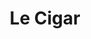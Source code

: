 ---
title: Le Cigar
image: ../images/le-cigar.jpg
featured: false
tags:
    - cigar bar
description: Being a cigar aficionado isn’t just a hobby, it’s a lifestyle that inspires individuals and connects good friends to share moments to last forever. Le Cigar wants to be your place to rest, relax and enjoy the good life.
link: https://lecigardearborn.com/
instagram: https://www.instagram.com/lecigardearborn
phone: tel:313-359-1716
apple: https://maps.apple.com/?address=21918+Michigan+Ave%2C+Dearborn%2C+MI+48124%2C+United+States&auid=9757473789290815769&ll=42.3067959%2C-83.2433144&lsp=9902&q=Le+Cigar
google: https://maps.app.goo.gl/27aRUYiGFDEqe1Pg6
hours:
    sunday: Noon - 2am
    monday: Noon - 2am
    tuesday: Noon - 2am
    wednesday: Noon - 2am
    thursday: Noon - 2am
    friday: Noon - 2am
    saturday: Noon - 2am
---